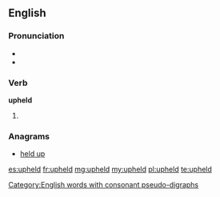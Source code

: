 ==English==

===Pronunciation===
* {{IPA|/ʌpˈhɛld/}}
* {{rhymes|ɛld}}

===Verb===
'''upheld'''

# {{past of| [[uphold]]}}

===Anagrams===
* [[held up#English|held up]]

[[Category:English words with consonant pseudo-digraphs]]

[[es:upheld]]
[[fr:upheld]]
[[mg:upheld]]
[[my:upheld]]
[[pl:upheld]]
[[te:upheld]]